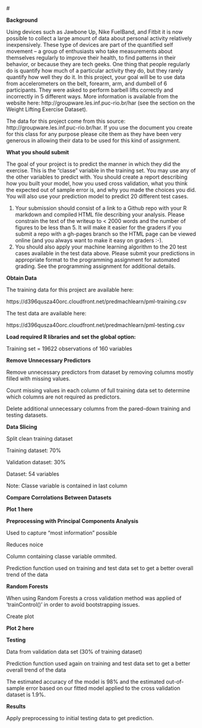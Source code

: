<html>

<head>
#<title>Practical Machine Learning : Prediction Assignment Writeup</title>
</head>

<body>

<b>Background</b>

<p>Using devices such as Jawbone Up, Nike FuelBand, and Fitbit it is now possible to collect a large amount of data about 
personal activity relatively inexpensively. These type of devices are part of the quantified self movement – a group of 
enthusiasts who take measurements about themselves regularly to improve their health, to find patterns in their behavior, 
or because they are tech geeks. One thing that people regularly do is quantify how much of a particular activity they do, 
but they rarely quantify how well they do it. In this project, your goal will be to use data from accelerometers on the belt, 
forearm, arm, and dumbell of 6 participants. They were asked to perform barbell lifts correctly and incorrectly in 5 different 
ways. More information is available from the website here: http://groupware.les.inf.puc-rio.br/har (see the section on the 
Weight Lifting Exercise Dataset). </p>

<p>The data for this project come from this source: http://groupware.les.inf.puc-rio.br/har. If you use the document you create 
for this class for any purpose please cite them as they have been very generous in allowing their data to be used for this kind 
of assignment. </p>


<b>What you should submit</b>

<p>The goal of your project is to predict the manner in which they did the exercise. This is the "classe" variable in 
the training set. You may use any of the other variables to predict with. You should create a report describing how you 
built your model, how you used cross validation, what you think the expected out of sample error is, and why you made the 
choices you did. You will also use your prediction model to predict 20 different test cases. </p>

<ol>
<li>Your submission should consist of a link to a Github repo with your R markdown and compiled HTML file describing 
your analysis. Please constrain the text of the writeup to < 2000 words and the number of figures to be less than 5. 
It will make it easier for the graders if you submit a repo with a gh-pages branch so the HTML page can be viewed online 
(and you always want to make it easy on graders :-).</li>
<li>You should also apply your machine learning algorithm to the 20 test cases available in the test data above. Please 
submit your predictions in appropriate format to the programming assignment for automated grading. See the programming 
assignment for additional details. </li>
</ol>


<b>Obtain Data</b>

<p>The training data for this project are available here: </p>

<p>https://d396qusza40orc.cloudfront.net/predmachlearn/pml-training.csv</p>

<p>The test data are available here: </p>

<p>https://d396qusza40orc.cloudfront.net/predmachlearn/pml-testing.csv</p>


<b>Load required R libraries and set the global option:</b>

<!--begin.rcode
library(corrplot)
library(caret)

fileUrl <- "https://d396qusza40orc.cloudfront.net/predmachlearn/pml-training.csv"
download.file(fileUrl, destfile = "./pml-testing.csv", method = "curl")

fileUrl <- "https://d396qusza40orc.cloudfront.net/predmachlearn/pml-testing.csv"
download.file(fileUrl, destfile = "./pml-testing.csv", method = "curl")

pmlTraining <- read.csv("pml-Training.csv", header = TRUE, na.strings = c("NA",""))
pmlTesting <- read.csv("pml-Testing.csv", header = TRUE, na.strings = c("NA",""))

dim(pmlTraining)
end.rcode-->

<p>Training set = 19622 observations of 160 variables</p>


<b>Remove Unnecessary Predictors</b>

<p>Remove unnecessary predictors from dataset by removing columns mostly filled with missing values.</p>

<p>Count missing values in each column of full training data set to determine which columns are not required as predictors.</p>

<!--begin.rcode
pmlTraining_filter_col <- pmlTraining[,(colSums(is.na(pmlTraining)) == 0)]
pmlTesting_filter_col <- pmlTesting[,(colSums(is.na(pmlTesting)) == 0)]
end.rcode-->

<p>Delete additional unnecessary columns from the pared-down training and testing datasets.</p>

<!--begin.rcode
removeCol <- c("X","user_name","raw_timestamp_part_1","raw_timestamp_part_2","cvtd_timestamp","new_window")
pmlTrainig_filter_col <- pmlTraining_filter_col[,!(names(pmlTraining_filter_col) %in% removeCol)]
pmlTesting_filter_col <- pmlTesting_filter_col[,!(names(pmlTesting_filter_col) %in% removeCol)]
end.rcode-->

<b>Data Slicing</b>

<p>Split clean training dataset</p>

<p>Training dataset: 70%</p>

<p>Validation dataset: 30%</p>

<!--begin.rcode
inTrain = createDataPartition(y = pmlTrainig_filter_col$classe, p = 0.7, list = FALSE)
pmlTraining_sub_data <- pmlTrainig_filter_col[inTrain,]
pmlValid_sub_data <- pmlTrainig_filter_col[-inTrain,]
end.rcode-->

<p>Dataset: 54 variables</p>

<p>Note: Classe variable is contained in last column</p>

<p><b>Compare Corrolations Between Datasets</b></p>
<!--begin.rcode
corMatrix<- cor(pmlTraining_sub_data[, -54])
end.rcode-->

<b>Plot 1 here</b>
<!--begin.rcode fig.width=7, fig.height=6
corrplot(corMatrix, order = "FPC", method = "color", type = "lower", tl.cex = 0.8, tl.col = rgb(0, 0, 0))
end.rcode-->



<b>Preprocessing with Principal Components Analysis</b>

<p>Used to capture "most information" possible</p>
<p>Reduces noice</p>
<p>Column containing classe variable ommited.</p>

<p>Prediction function used on training and test data set to get a better overall trend of the data</p>
<!--begin.rcode
preProc <- preProcess(pmlTraining_sub_data[, -54], method = "pca", thresh = 0.99)
trainPC <- predict(preProc, pmlTraining_sub_data[, -54])
valid_testPC <- predict(preProc, pmlValid_sub_data[, -54])
end.rcode-->

<b>Random Forests</b>

<p>When using Random Forests a cross validation method was applied of ‘trainControl()’ in order to avoid bootstrapping issues.</p>

<!--begin.rcode
modFit <- train(pmlTraining_sub_data$classe ~ ., method = "rf", data = trainPC, trControl = trainControl(method = "cv", number = 4), importance = TRUE)
end.rcode-->

<p>Create plot</p>
<b>Plot 2 here</b>
<!--begin.rcode fig.width=7, fig.height=6
varImpPlot(modFit$finalModel, sort = TRUE, type = 1, pch = 19, col = 1, cex = 1, main = "Importance of the Individual Principal Components")
end.rcode-->



<b>Testing</b>

<p>Data from validation data set (30% of training dataset)</p>

<p>Prediction function used again on training and test data set to get a better overall trend of the data</p>
<!--begin.rcode
predValidRF <- predict(modFit, valid_testPC)
confus <- confusionMatrix(pmlValid_sub_data$classe, predValidRF)
confus$table
end.rcode-->

<!--begin.rcode
accur <- postResample(pmlValid_sub_data$classe, predValidRF)
modAccuracy <- accur[[1]]
modAccuracy
end.rcode-->

<!--begin.rcode
out_of_sample_error <- 1 - modAccuracy
out_of_sample_error
end.rcode-->

<p>The estimated accuracy of the model is 98% and the estimated out-of-sample error based on our fitted model applied to the cross validation dataset is 1.9%.</p>

<b>Results</b>

<p>Apply preprocessing to initial testing data to get prediction.</p>

<!--begin.rcode
testPC <- predict(preProc, pmlTesting_filter_col[, -54])
pred_final <- predict(modFit, testPC)
pred_final
end.rcode-->



</body>
</html>

